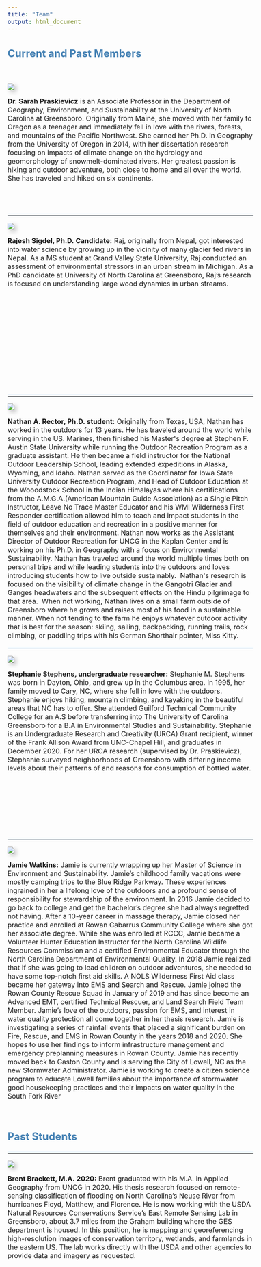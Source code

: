```yaml
---
title: "Team"
output: html_document
---
```



<style type="text/css">
body {
  font-size: 12pt;
}

h1, h2, h3{
  color: #4682B4;
}

#TOC {
  margin: 25px 0px 20px 0px;
}

hr {
  border-top: 5px solid #F0F8FF;
}

.clearfix {
  overflow: auto;
}

img {
  margin-right: 20px;
  box-shadow: 5px 5px 10px #ccc;
}

</style>

## Current and Past Members

\

<div class="col-sm-5">

![](images/EBC.jpg)

</div>

**Dr. Sarah Praskievicz** is an Associate Professor in the Department of Geography, Environment,
and Sustainability at the University of North Carolina at Greensboro. Originally from Maine, she
moved with her family to Oregon as a teenager and immediately fell in love with the rivers,
forests, and mountains of the Pacific Northwest. She earned her Ph.D. in Geography from the
University of Oregon in 2014, with her dissertation research focusing on impacts of climate
change on the hydrology and geomorphology of snowmelt-dominated rivers. Her greatest
passion is hiking and outdoor adventure, both close to home and all over the world. She has
traveled and hiked on six continents.


</div>

\
\

---


<div class="col-sm-5">

![](images/newRaj.jpg)

</div>

**Rajesh Sigdel, Ph.D. Candidate:** Raj, originally from Nepal, got interested into water science by growing up in the vicinity of many glacier fed rivers in Nepal. As a MS student at Grand Valley State University, Raj conducted an assessment of environmental stressors in an urban stream in Michigan. As a PhD candidate at University of North Carolina at Greensboro, Raj’s research is focused on understanding large wood dynamics in urban streams.

\
\
\
\
\

\
\
\
\
\


---

<div class="col-sm-5">

![](images/Nathan.jpg)

</div>

**Nathan A. Rector, Ph.D. student:** Originally from Texas, USA, Nathan has worked in the
outdoors for 13 years. He has traveled around the world while serving in the US. Marines, then
finished his Master&#39;s degree at Stephen F. Austin State University while running the Outdoor
Recreation Program as a graduate assistant. He then became a field instructor for the National
Outdoor Leadership School, leading extended expeditions in Alaska, Wyoming, and Idaho.
Nathan served as the Coordinator for Iowa State University Outdoor Recreation Program, and
Head of Outdoor Education at the Wooodstock School in the Indian Himalayas where his
certifications from the A.M.G.A.(American Mountain Guide Association) as a Single Pitch
Instructor, Leave No Trace Master Educator and his WMI Wilderness First Responder
certification allowed him to teach and impact students in the field of outdoor education and
recreation in a positive manner for themselves and their environment. Nathan now works as the
Assistant Director of Outdoor Recreation for UNCG in the Kaplan Center and is working on his
Ph.D. in Geography with a focus on Environmental Sustainability. Nathan has traveled around
the world multiple times both on personal trips and while leading students into the outdoors and
loves introducing students how to live outside sustainably. 
Nathan&#39;s research is focused on the visibility of climate change in the Gangotri Glacier and
Ganges headwaters and the subsequent effects on the Hindu pilgrimage to that area. 
When not working, Nathan lives on a small farm outside of Greensboro where he grows and
raises most of his food in a sustainable manner. When not tending to the farm he enjoys whatever
outdoor activity that is best for the season: skiing, sailing, backpacking, running trails, rock
climbing, or paddling trips with his German Shorthair pointer, Miss Kitty.


---

<div class="col-sm-4">

![](images/Stephanie.jpg)


</div>


**Stephanie Stephens, undergraduate researcher:** Stephanie M. Stephens was born in Dayton, Ohio, and grew up in the Columbus area. In 1995, her family moved to Cary, NC, where she fell in love with the outdoors. Stephanie enjoys hiking, mountain climbing, and kayaking in the beautiful areas that NC has to offer. She attended Guilford Technical Community College for an A.S before transferring into The University of Carolina Greensboro for a B.A in Environmental Studies and Sustainability. Stephanie is an Undergraduate Research and Creativity (URCA) Grant recipient, winner of the Frank Allison Award from UNC-Chapel Hill, and graduates in December 2020. For her URCA research (supervised by Dr. Praskievicz), Stephanie surveyed neighborhoods of Greensboro with differing income levels about their patterns of and reasons for consumption of bottled water. 

\
\
\
\
\
\


---


<div class="col-sm-12">



<img onmouseover="showPopupMessage(event)" src="images/Jamie.jpg" usemap="#image-map">

<map name="image-map">
    <area target="" alt="" title="" href="" coords="8,3,200,199" shape="rect">
    
</map>




**Jamie Watkins:** Jamie is currently wrapping up her Master of Science in Environment and Sustainability. Jamie’s childhood family vacations were mostly camping trips to the Blue Ridge Parkway. These experiences ingrained in her a lifelong love of the outdoors and a profound sense of responsibility for stewardship of the environment. In 2016 Jamie decided to go back to college and get the bachelor’s degree she had always regretted not having. After a 10-year career in massage therapy, Jamie closed her practice and enrolled at Rowan Cabarrus Community College where she got her associate degree. While she was enrolled at RCCC, Jamie became a Volunteer Hunter Education Instructor for the North Carolina Wildlife Resources Commission and a certified Environmental Educator through the North Carolina Department of Environmental Quality. In 2018 Jamie realized that if she was going to lead children on outdoor adventures, she needed to have some top-notch first aid skills. A NOLS Wilderness First Aid class became her gateway into EMS and Search and Rescue. Jamie joined the Rowan County Rescue Squad in January of 2019 and has since become an Advanced EMT, certified Technical Rescuer, and Land Search Field Team Member. Jamie’s love of the outdoors, passion for EMS, and interest in water quality protection all come together in her thesis research. Jamie is investigating a series of rainfall events that placed a significant burden on Fire, Rescue, and EMS in Rowan County in the years 2018 and 2020. She hopes to use her findings to inform infrastructure management and emergency preplanning measures in Rowan County. Jamie has recently moved back to Gaston County and is serving the City of Lowell, NC as the new Stormwater Administrator. Jamie is working to create a citizen science program to educate Lowell families about the importance of stormwater good housekeeping practices and their impacts on water quality in the South Fork River

\


## Past Students


---


</div>



<div class="col-sm-5">

![](images/Brent.jpeg)

</div>

**Brent Brackett, M.A. 2020:** Brent graduated with his M.A. in Applied Geography from UNCG
in 2020. His thesis research focused on remote-sensing classification of flooding on North
Carolina’s Neuse River from hurricanes Floyd, Matthew, and Florence. He is now working with
the USDA Natural Resources Conservations Service’s East Remote Sensing Lab in Greensboro,
about 3.7 miles from the Graham building where the GES department is housed. In this position,
he is mapping and georeferencing high-resolution images of conservation territory, wetlands, and
farmlands in the eastern US. The lab works directly with the USDA and other agencies to
provide data and imagery as requested.
